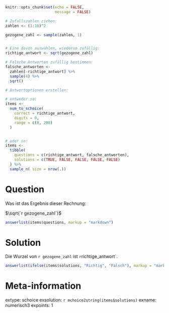 ```r
knitr::opts_chunk$set(echo = FALSE,
                      message = FALSE)
```




```r
# Zufallszahlen ziehen: 
zahlen <- (1:10)^2

gezogene_zahl <- sample(zahlen, 1)


# Eine davon auswählen, wiederum zufällig:
richtige_antwort <- sqrt(gezogene_zahl)

# Falsche Antworten zufällig bestimmen:
falsche_antworten <- 
  zahlen[-richtige_antwort] %>% 
  sample(4) %>% 
  sqrt()
```


```r
# Antwortoptionen erstellen:

# entweder so:
items <-
  num_to_schoice(
    correct = richtige_antwort,
    digits = 0,
    range = c(0, 200)
  )


# oder so:
items <-
  tibble(
    questions = c(richtige_antwort, falsche_antworten),
    solutions = c(TRUE, FALSE, FALSE, FALSE, FALSE)
  ) %>% 
  sample_n( size = nrow(.))
```




Question
========

Was ist das Ergebnis dieser Rechnung:

$\sqrt{`r gezogene_zahl`}$

```r
answerlist(items$questions, markup = "markdown")
```


Solution
========

Die Wurzel von `r gezogene_zahl` ist `r `richtige_antwort`.



```r
answerlist(ifelse(items$solutions, "Richtig", "Falsch"), markup = "markdown")
```






Meta-information
================
extype: schoice 
exsolution: `r mchoice2string(items$solutions)`
exname: numerisch3
expoints: 1



